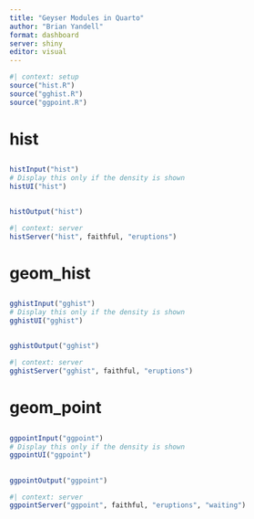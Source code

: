 ```yaml
---
title: "Geyser Modules in Quarto"
author: "Brian Yandell"
format: dashboard
server: shiny
editor: visual
---
```


```r
#| context: setup
source("hist.R")
source("gghist.R")
source("ggpoint.R")
```

# hist

##  {.sidebar}

### 

```r
histInput("hist")
# Display this only if the density is shown
histUI("hist")
```

## 

```r
histOutput("hist")
```

```r
#| context: server
histServer("hist", faithful, "eruptions")
```

# geom_hist

##  {.sidebar}

### 

```r
gghistInput("gghist")
# Display this only if the density is shown
gghistUI("gghist")
```

## 

```r
gghistOutput("gghist")
```

```r
#| context: server
gghistServer("gghist", faithful, "eruptions")
```

# geom_point

##  {.sidebar}

### 

```r
ggpointInput("ggpoint")
# Display this only if the density is shown
ggpointUI("ggpoint")
```

## 

```r
ggpointOutput("ggpoint")
```

```r
#| context: server
ggpointServer("ggpoint", faithful, "eruptions", "waiting")
```
